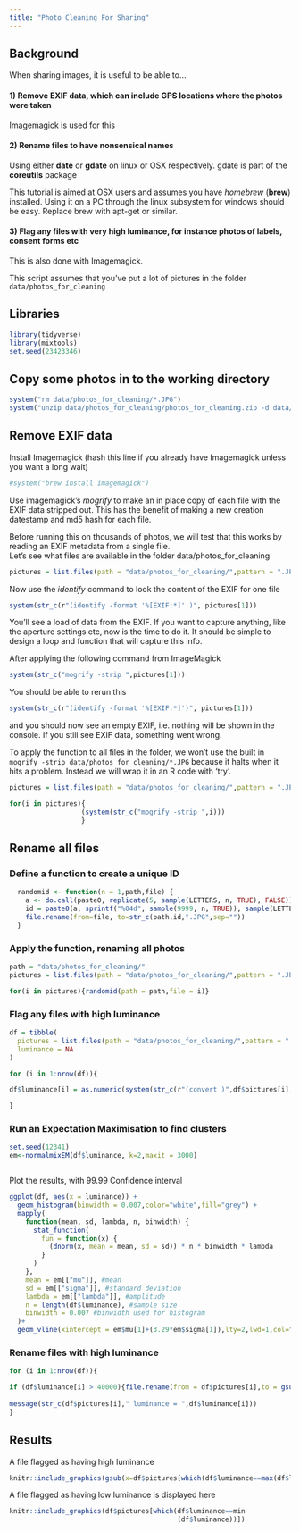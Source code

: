 ```yaml
---
title: "Photo Cleaning For Sharing"
---
```


## 

## Background

When sharing images, it is useful to be able to...

#### 1) Remove EXIF data, which can include GPS locations where the photos were taken

Imagemagick is used for this

#### 2) Rename files to have nonsensical names

Using either **date** or **gdate** on linux or OSX respectively. gdate is part of the **coreutils** package

This tutorial is aimed at OSX users and assumes you have *homebrew* (**brew**) installed. Using it on a PC through the linux subsystem for windows should be easy. Replace brew with apt-get or similar.

#### 3) Flag any files with very high luminance, for instance photos of labels, consent forms etc

This is also done with Imagemagick.

This script assumes that you've put a lot of pictures in the folder `data/photos_for_cleaning`

## Libraries

```r
library(tidyverse)
library(mixtools)
set.seed(23423346)
```

## Copy some photos in to the working directory

```r
system("rm data/photos_for_cleaning/*.JPG")
system("unzip data/photos_for_cleaning/photos_for_cleaning.zip -d data/photos_for_cleaning/")
```

## Remove EXIF data

Install Imagemagick (hash this line if you already have Imagemagick unless you want a long wait)

```r
#system("brew install imagemagick")
```

Use imagemagick's *mogrify* to make an in place copy of each file with the EXIF data stripped out. This has the benefit of making a new creation datestamp and md5 hash for each file.

Before running this on thousands of photos, we will test that this works by reading an EXIF metadata from a single file.\
Let's see what files are available in the folder data/photos_for_cleaning

```r
pictures = list.files(path = "data/photos_for_cleaning/",pattern = ".JPG",full.names = T)
```

Now use the *identify* command to look the content of the EXIF for one file

```r
system(str_c(r"(identify -format '%[EXIF:*]' )", pictures[1]))
```

You'll see a load of data from the EXIF. If you want to capture anything, like the aperture settings etc, now is the time to do it. It should be simple to design a loop and function that will capture this info.

After applying the following command from ImageMagick

```r
system(str_c("mogrify -strip ",pictures[1]))
```

You should be able to rerun this

```r
system(str_c(r"(identify -format '%[EXIF:*]')", pictures[1]))
```

and you should now see an empty EXIF, i.e. nothing will be shown in the console. If you still see EXIF data, something went wrong.

To apply the function to all files in the folder, we won't use the built in `mogrify -strip data/photos_for_cleaning/*.JPG` because it halts when it hits a problem. Instead we will wrap it in an R code with 'try'.

```r
pictures = list.files(path = "data/photos_for_cleaning/",pattern = ".JPG",full.names = T)

for(i in pictures){
                  (system(str_c("mogrify -strip ",i)))
                  }
```

## Rename all files

### Define a function to create a unique ID

```r
  randomid <- function(n = 1,path,file) {
    a <- do.call(paste0, replicate(5, sample(LETTERS, n, TRUE), FALSE))
    id = paste0(a, sprintf("%04d", sample(9999, n, TRUE)), sample(LETTERS, n, TRUE))
    file.rename(from=file, to=str_c(path,id,".JPG",sep=""))
  }
```

### Apply the function, renaming all photos

```r
path = "data/photos_for_cleaning/"
pictures = list.files(path = "data/photos_for_cleaning/",pattern = ".JPG",full.names = T)

for(i in pictures){randomid(path = path,file = i)}

```

### Flag any files with high luminance

```r
df = tibble(
  pictures = list.files(path = "data/photos_for_cleaning/",pattern = ".JPG",full.names = T),
  luminance = NA
)

for (i in 1:nrow(df)){

df$luminance[i] = as.numeric(system(str_c(r"(convert )",df$pictures[i],r"( -colorspace LAB -channel r -separate +channel -format "%[mean]\n" info: )",sep=""),intern = T))

}


```

### Run an Expectation Maximisation to find clusters

```r

set.seed(12341)
em<-normalmixEM(df$luminance, k=2,maxit = 3000)



```

Plot the results, with 99.99 Confidence interval

```r

ggplot(df, aes(x = luminance)) +
  geom_histogram(binwidth = 0.007,color="white",fill="grey") +
  mapply(
    function(mean, sd, lambda, n, binwidth) {
      stat_function(
        fun = function(x) {
          (dnorm(x, mean = mean, sd = sd)) * n * binwidth * lambda
        }
      )
    },
    mean = em[["mu"]], #mean
    sd = em[["sigma"]], #standard deviation
    lambda = em[["lambda"]], #amplitude
    n = length(df$luminance), #sample size
    binwidth = 0.007 #binwidth used for histogram
  )+
  geom_vline(xintercept = em$mu[1]+(3.29*em$sigma[1]),lty=2,lwd=1,col="red")

```

### Rename files with high luminance

```r


for (i in 1:nrow(df)){

if (df$luminance[i] > 40000){file.rename(from = df$pictures[i],to = gsub(x = df$pictures[i],pattern = ".JPG",replacement = ".light.JPG"))}
  
message(str_c(df$pictures[i]," luminance = ",df$luminance[i]))
}
```

## Results

A file flagged as having high luminance

```r
knitr::include_graphics(gsub(x=df$pictures[which(df$luminance==max(df$luminance))],pattern = ".JPG",replacement = ".light.JPG"),error = T)
```

A file flagged as having low luminance is displayed here

```r
knitr::include_graphics(df$pictures[which(df$luminance==min
                                          (df$luminance))])
```
